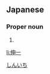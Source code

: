 ==Japanese==
{{ja-kanjitab|しん|いち}}

===Proper noun===
{{ja-pos|proper|しんいち}}

# {{given name|male|lang=ja}}

[[Category:Japanese male given names|しんいち]]

[[li:伸一]]